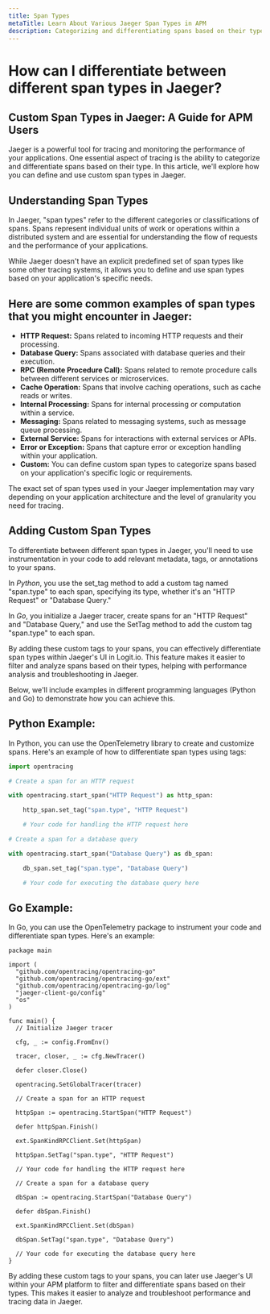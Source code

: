 ```yaml
---
title: Span Types
metaTitle: Learn About Various Jaeger Span Types in APM
description: Categorizing and differentiating spans based on their type is crucial. Learn how to differentiate between different span types in Jaeger with our helpful guide
---
```


# How can I differentiate between different span types in Jaeger?

## Custom Span Types in Jaeger: A Guide for APM Users

Jaeger is a powerful tool for tracing and monitoring the performance of 
your applications. One essential aspect of tracing is the ability to 
categorize and differentiate spans based on their type. In this article, 
we'll explore how you can define and use custom span types in Jaeger.

## Understanding Span Types

In Jaeger, "span types" refer to the different categories or classifications 
of spans. Spans represent individual units of work or operations within a 
distributed system and are essential for understanding the flow of requests 
and the performance of your applications.

While Jaeger doesn't have an explicit predefined set of span types like 
some other tracing systems, it allows you to define and use span types 
based on your application's specific needs.

## Here are some common examples of span types that you might encounter in Jaeger:
- **HTTP Request:** Spans related to incoming HTTP requests and their processing.
- **Database Query:** Spans associated with database queries and their execution.
- **RPC (Remote Procedure Call):** Spans related to remote procedure calls between different services or microservices.
- **Cache Operation:** Spans that involve caching operations, such as cache reads or writes.
- **Internal Processing:** Spans for internal processing or computation within a service.
- **Messaging:** Spans related to messaging systems, such as message queue processing.
- **External Service:** Spans for interactions with external services or APIs.
- **Error or Exception:** Spans that capture error or exception handling within your application.
- **Custom:** You can define custom span types to categorize spans based on your application's specific logic or requirements.

The exact set of span types used in your Jaeger implementation may vary depending 
on your application architecture and the level of granularity you need for tracing.

## Adding Custom Span Types
To differentiate between different span types in Jaeger, you'll need 
to use instrumentation in your code to add relevant metadata, tags, or annotations to your spans.

In *Python*, you use the set_tag method to add a custom tag named "span.type" 
to each span, specifying its type, whether it's an "HTTP Request" or "Database Query."

In *Go*, you initialize a Jaeger tracer, create spans for an "HTTP Request" 
and "Database Query," and use the SetTag method to add the custom tag "span.type" to each span.

By adding these custom tags to your spans, you can effectively differentiate 
span types within Jaeger's UI in Logit.io. This feature makes it easier to 
filter and analyze spans based on their types, helping with performance 
analysis and troubleshooting in Jaeger.

Below, we'll include examples in different programming languages 
(Python and Go) to demonstrate how you can achieve this.

## Python Example:

In Python, you can use the OpenTelemetry library to create and customize spans. 
Here's an example of how to differentiate span types using tags:

```python copy showLineNumbers
import opentracing

# Create a span for an HTTP request

with opentracing.start_span("HTTP Request") as http_span:

    http_span.set_tag("span.type", "HTTP Request")

    # Your code for handling the HTTP request here

# Create a span for a database query

with opentracing.start_span("Database Query") as db_span:

    db_span.set_tag("span.type", "Database Query")

    # Your code for executing the database query here
```

## Go Example:

In Go, you can use the OpenTelemetry package to instrument your code and 
differentiate span types. Here's an example:

```golang copy showLineNumbers
package main

import (
  "github.com/opentracing/opentracing-go"
  "github.com/opentracing/opentracing-go/ext"
  "github.com/opentracing/opentracing-go/log"
  "jaeger-client-go/config"
  "os"
) 

func main() {
  // Initialize Jaeger tracer

  cfg, _ := config.FromEnv()

  tracer, closer, _ := cfg.NewTracer()

  defer closer.Close()

  opentracing.SetGlobalTracer(tracer)

  // Create a span for an HTTP request

  httpSpan := opentracing.StartSpan("HTTP Request")

  defer httpSpan.Finish()

  ext.SpanKindRPCClient.Set(httpSpan)

  httpSpan.SetTag("span.type", "HTTP Request")

  // Your code for handling the HTTP request here

  // Create a span for a database query

  dbSpan := opentracing.StartSpan("Database Query")

  defer dbSpan.Finish()

  ext.SpanKindRPCClient.Set(dbSpan)

  dbSpan.SetTag("span.type", "Database Query")

  // Your code for executing the database query here
}
```

By adding these custom tags to your spans, you can later use Jaeger's 
UI within your APM platform to filter and differentiate spans based on 
their types. This makes it easier to analyze and troubleshoot 
performance and tracing data in Jaeger.
